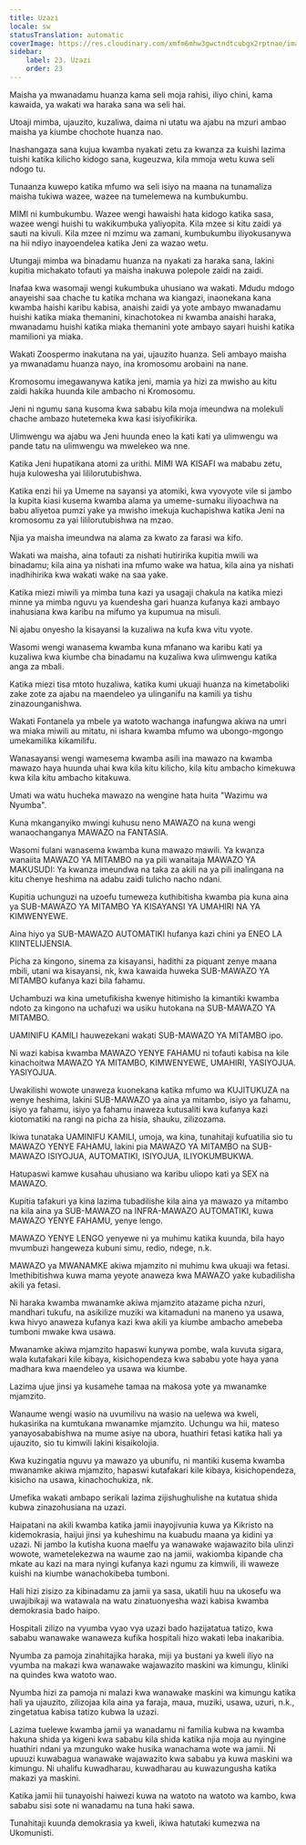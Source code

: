 ```yaml
---
title: Uzazi
locale: sw
statusTranslation: automatic
coverImage: https://res.cloudinary.com/xmfm6mhw3gwctndtcubgx2rptnae/image/upload/v1740337243/small_cover_educacion_fundamental_a051170f1c.webp
sidebar:
    label: 23. Uzazi
    order: 23
---
```

Maisha ya mwanadamu huanza kama seli moja rahisi, iliyo chini, kama kawaida, ya wakati wa haraka sana wa seli hai.

Utoaji mimba, ujauzito, kuzaliwa, daima ni utatu wa ajabu na mzuri ambao maisha ya kiumbe chochote huanza nao.

Inashangaza sana kujua kwamba nyakati zetu za kwanza za kuishi lazima tuishi katika kilicho kidogo sana, kugeuzwa, kila mmoja wetu kuwa seli ndogo tu.

Tunaanza kuwepo katika mfumo wa seli isiyo na maana na tunamaliza maisha tukiwa wazee, wazee na tumelemewa na kumbukumbu.

MIMI ni kumbukumbu. Wazee wengi hawaishi hata kidogo katika sasa, wazee wengi huishi tu wakikumbuka yaliyopita. Kila mzee si kitu zaidi ya sauti na kivuli. Kila mzee ni mzimu wa zamani, kumbukumbu iliyokusanywa na hii ndiyo inayoendelea katika Jeni za wazao wetu.

Utungaji mimba wa binadamu huanza na nyakati za haraka sana, lakini kupitia michakato tofauti ya maisha inakuwa polepole zaidi na zaidi.

Inafaa kwa wasomaji wengi kukumbuka uhusiano wa wakati. Mdudu mdogo anayeishi saa chache tu katika mchana wa kiangazi, inaonekana kana kwamba haishi karibu kabisa, anaishi zaidi ya yote ambayo mwanadamu huishi katika miaka themanini, kinachotokea ni kwamba anaishi haraka, mwanadamu huishi katika miaka themanini yote ambayo sayari huishi katika mamilioni ya miaka.

Wakati Zoospermo inakutana na yai, ujauzito huanza. Seli ambayo maisha ya mwanadamu huanza nayo, ina kromosomu arobaini na nane.

Kromosomu imegawanywa katika jeni, mamia ya hizi za mwisho au kitu zaidi hakika huunda kile ambacho ni Kromosomu.

Jeni ni ngumu sana kusoma kwa sababu kila moja imeundwa na molekuli chache ambazo hutetemeka kwa kasi isiyofikirika.

Ulimwengu wa ajabu wa Jeni huunda eneo la kati kati ya ulimwengu wa pande tatu na ulimwengu wa mwelekeo wa nne.

Katika Jeni hupatikana atomi za urithi. MIMI WA KISAFI wa mababu zetu, huja kulowesha yai lililorutubishwa.

Katika enzi hii ya Umeme na sayansi ya atomiki, kwa vyovyote vile si jambo la kupita kiasi kusema kwamba alama ya umeme-sumaku iliyoachwa na babu aliyetoa pumzi yake ya mwisho imekuja kuchapishwa katika Jeni na kromosomu za yai lililorutubishwa na mzao.

Njia ya maisha imeundwa na alama za kwato za farasi wa kifo.

Wakati wa maisha, aina tofauti za nishati hutiririka kupitia mwili wa binadamu; kila aina ya nishati ina mfumo wake wa hatua, kila aina ya nishati inadhihirika kwa wakati wake na saa yake.

Katika miezi miwili ya mimba tuna kazi ya usagaji chakula na katika miezi minne ya mimba nguvu ya kuendesha gari huanza kufanya kazi ambayo inahusiana kwa karibu na mifumo ya kupumua na misuli.

Ni ajabu onyesho la kisayansi la kuzaliwa na kufa kwa vitu vyote.

Wasomi wengi wanasema kwamba kuna mfanano wa karibu kati ya kuzaliwa kwa kiumbe cha binadamu na kuzaliwa kwa ulimwengu katika anga za mbali.

Katika miezi tisa mtoto huzaliwa, katika kumi ukuaji huanza na kimetaboliki zake zote za ajabu na maendeleo ya ulinganifu na kamili ya tishu zinazounganishwa.

Wakati Fontanela ya mbele ya watoto wachanga inafungwa akiwa na umri wa miaka miwili au mitatu, ni ishara kwamba mfumo wa ubongo-mgongo umekamilika kikamilifu.

Wanasayansi wengi wamesema kwamba asili ina mawazo na kwamba mawazo haya huunda uhai kwa kila kitu kilicho, kila kitu ambacho kimekuwa kwa kila kitu ambacho kitakuwa.

Umati wa watu hucheka mawazo na wengine hata huita "Wazimu wa Nyumba".

Kuna mkanganyiko mwingi kuhusu neno MAWAZO na kuna wengi wanaochanganya MAWAZO na FANTASIA.

Wasomi fulani wanasema kwamba kuna mawazo mawili. Ya kwanza wanaiita MAWAZO YA MITAMBO na ya pili wanaitaja MAWAZO YA MAKUSUDI: Ya kwanza imeundwa na taka za akili na ya pili inalingana na kitu chenye heshima na adabu zaidi tulicho nacho ndani.

Kupitia uchunguzi na uzoefu tumeweza kuthibitisha kwamba pia kuna aina ya SUB-MAWAZO YA MITAMBO YA KISAYANSI YA UMAHIRI NA YA KIMWENYEWE.

Aina hiyo ya SUB-MAWAZO AUTOMATIKI hufanya kazi chini ya ENEO LA KIINTELIJENSIA.

Picha za kingono, sinema za kisayansi, hadithi za piquant zenye maana mbili, utani wa kisayansi, nk, kwa kawaida huweka SUB-MAWAZO YA MITAMBO kufanya kazi bila fahamu.

Uchambuzi wa kina umetufikisha kwenye hitimisho la kimantiki kwamba ndoto za kingono na uchafuzi wa usiku hutokana na SUB-MAWAZO YA MITAMBO.

UAMINIFU KAMILI hauwezekani wakati SUB-MAWAZO YA MITAMBO ipo.

Ni wazi kabisa kwamba MAWAZO YENYE FAHAMU ni tofauti kabisa na kile kinachoitwa MAWAZO YA MITAMBO, KIMWENYEWE, UMAHIRI, YASIYOJUA. YASIYOJUA.

Uwakilishi wowote unaweza kuonekana katika mfumo wa KUJITUKUZA na wenye heshima, lakini SUB-MAWAZO ya aina ya mitambo, isiyo ya fahamu, isiyo ya fahamu, isiyo ya fahamu inaweza kutusaliti kwa kufanya kazi kiotomatiki na rangi na picha za hisia, shauku, zilizozama.

Ikiwa tunataka UAMINIFU KAMILI, umoja, wa kina, tunahitaji kufuatilia sio tu MAWAZO YENYE FAHAMU, lakini pia MAWAZO YA MITAMBO na SUB-MAWAZO ISIYOJUA, AUTOMATIKI, ISIYOJUA, ILIYOKUMBUKWA.

Hatupaswi kamwe kusahau uhusiano wa karibu uliopo kati ya SEX na MAWAZO.

Kupitia tafakuri ya kina lazima tubadilishe kila aina ya mawazo ya mitambo na kila aina ya SUB-MAWAZO na INFRA-MAWAZO AUTOMATIKI, kuwa MAWAZO YENYE FAHAMU, yenye lengo.

MAWAZO YENYE LENGO yenyewe ni ya muhimu katika kuunda, bila hayo mvumbuzi hangeweza kubuni simu, redio, ndege, n.k.

MAWAZO ya MWANAMKE akiwa mjamzito ni muhimu kwa ukuaji wa fetasi. Imethibitishwa kuwa mama yeyote anaweza kwa MAWAZO yake kubadilisha akili ya fetasi.

Ni haraka kwamba mwanamke akiwa mjamzito atazame picha nzuri, mandhari tukufu, na asikilize muziki wa kitamaduni na maneno ya usawa, kwa hivyo anaweza kufanya kazi kwa akili ya kiumbe ambacho amebeba tumboni mwake kwa usawa.

Mwanamke akiwa mjamzito hapaswi kunywa pombe, wala kuvuta sigara, wala kutafakari kile kibaya, kisichopendeza kwa sababu yote haya yana madhara kwa maendeleo ya usawa wa kiumbe.

Lazima ujue jinsi ya kusamehe tamaa na makosa yote ya mwanamke mjamzito.

Wanaume wengi wasio na uvumilivu na wasio na uelewa wa kweli, hukasirika na kumtukana mwanamke mjamzito. Uchungu wa hii, mateso yanayosababishwa na mume asiye na ubora, huathiri fetasi katika hali ya ujauzito, sio tu kimwili lakini kisaikolojia.

Kwa kuzingatia nguvu ya mawazo ya ubunifu, ni mantiki kusema kwamba mwanamke akiwa mjamzito, hapaswi kutafakari kile kibaya, kisichopendeza, kisicho na usawa, kinachochukiza, nk.

Umefika wakati ambapo serikali lazima zijishughulishe na kutatua shida kubwa zinazohusiana na uzazi.

Haipatani na akili kwamba katika jamii inayojivunia kuwa ya Kikristo na kidemokrasia, haijui jinsi ya kuheshimu na kuabudu maana ya kidini ya uzazi. Ni jambo la kutisha kuona maelfu ya wanawake wajawazito bila ulinzi wowote, wametelekezwa na waume zao na jamii, wakiomba kipande cha mkate au kazi na mara nyingi kufanya kazi ngumu za kimwili, ili waweze kuishi na kiumbe wanachokibeba tumboni.

Hali hizi zisizo za kibinadamu za jamii ya sasa, ukatili huu na ukosefu wa uwajibikaji wa watawala na watu zinatuonyesha wazi kabisa kwamba demokrasia bado haipo.

Hospitali zilizo na vyumba vyao vya uzazi bado hazijatatua tatizo, kwa sababu wanawake wanaweza kufika hospitali hizo wakati leba inakaribia.

Nyumba za pamoja zinahitajika haraka, miji ya bustani ya kweli iliyo na vyumba na makazi kwa wanawake wajawazito maskini wa kimungu, kliniki na quindes kwa watoto wao.

Nyumba hizi za pamoja ni malazi kwa wanawake maskini wa kimungu katika hali ya ujauzito, zilizojaa kila aina ya faraja, maua, muziki, usawa, uzuri, n.k., zingetatua kabisa tatizo kubwa la uzazi.

Lazima tuelewe kwamba jamii ya wanadamu ni familia kubwa na kwamba hakuna shida ya kigeni kwa sababu kila shida katika njia moja au nyingine huathiri ndani ya mzunguko wake husika wanachama wote wa jamii. Ni upuuzi kuwabagua wanawake wajawazito kwa sababu ya kuwa maskini wa kimungu. Ni uhalifu kuwadharau, kuwadharau au kuwazungusha katika makazi ya maskini.

Katika jamii hii tunayoishi haiwezi kuwa na watoto na watoto wa kambo, kwa sababu sisi sote ni wanadamu na tuna haki sawa.

Tunahitaji kuunda demokrasia ya kweli, ikiwa hatutaki kumezwa na Ukomunisti.

